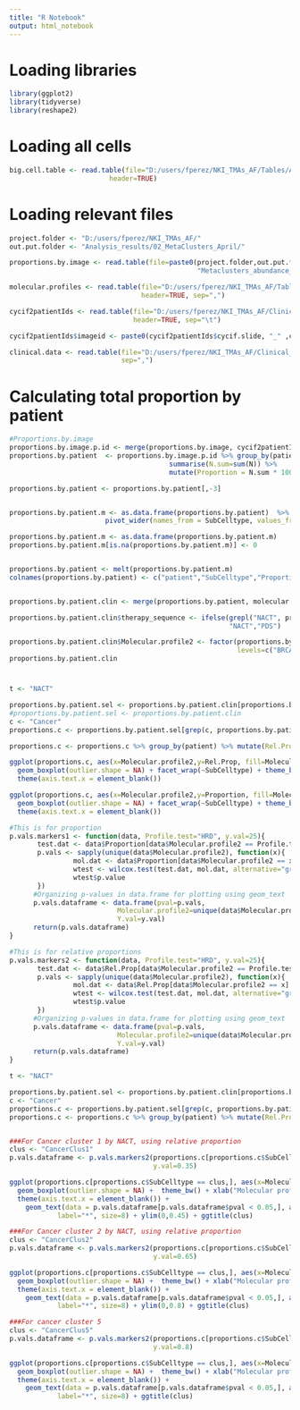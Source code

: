 ---
title: "R Notebook"
output: html_notebook
---

# Loading libraries 
```{r}
library(ggplot2)
library(tidyverse)
library(reshape2)
```

# Loading all cells
```{r}
big.cell.table <- read.table(file="D:/users/fperez/NKI_TMAs_AF/Tables/All_cells_subtype-info.csv", sep=",",
                         header=TRUE)
```


# Loading relevant files
```{r}
project.folder <- "D:/users/fperez/NKI_TMAs_AF/"
out.put.folder <- "Analysis_results/02_MetaClusters_April/"

proportions.by.image <- read.table(file=paste0(project.folder,out.put.folder, 
                                               "Metaclusters_abundance_per_core.csv"), header = TRUE, sep=",")

molecular.profiles <- read.table(file="D:/users/fperez/NKI_TMAs_AF/Tables/Molecular_profiles_patients_2023.csv",
                                 header=TRUE, sep=",")

cycif2patientIds <- read.table(file="D:/users/fperez/NKI_TMAs_AF/Clinical_intersection/All-slides_cycif2samples.txt",
                               header=TRUE, sep="\t")

cycif2patientIds$imageid <- paste0(cycif2patientIds$cycif.slide, "_" ,cycif2patientIds$cycif.core.id)

clinical.data <- read.table(file="D:/users/fperez/NKI_TMAs_AF/Clinical_data/T-CycIF.update.csv", header=TRUE,
                            sep=",")
```


# Calculating total proportion by patient
```{r}
#Proportions.by.image
proportions.by.image.p.id <- merge(proportions.by.image, cycif2patientIds, by="imageid")
proportions.by.patient  <- proportions.by.image.p.id %>% group_by(patient, SubCelltype) %>%
                                        summarise(N.sum=sum(N)) %>% 
                                        mutate(Proportion = N.sum * 100 /sum(N.sum))

proportions.by.patient <- proportions.by.patient[,-3]


proportions.by.patient.m <- as.data.frame(proportions.by.patient)  %>% 
                        pivot_wider(names_from = SubCelltype, values_from = Proportion)

proportions.by.patient.m <- as.data.frame(proportions.by.patient.m)
proportions.by.patient.m[is.na(proportions.by.patient.m)] <- 0


proportions.by.patient <- melt(proportions.by.patient.m)
colnames(proportions.by.patient) <- c("patient","SubCelltype","Proportion")


proportions.by.patient.clin <- merge(proportions.by.patient, molecular.profiles, by="patient")

proportions.by.patient.clin$therapy_sequence <- ifelse(grepl("NACT", proportions.by.patient.clin$therapy_sequence),
                                                       "NACT","PDS")

proportions.by.patient.clin$Molecular.profile2 <- factor(proportions.by.patient.clin$Molecular.profile2,
                                                         levels=c("BRCAmut/met","HRD","HRP","CCNE1amp","Other"))
proportions.by.patient.clin
```

# 
```{r}
t <- "NACT"

proportions.by.patient.sel <- proportions.by.patient.clin[proportions.by.patient.clin$therapy_sequence %in% t,]
#proportions.by.patient.sel <- proportions.by.patient.clin
c <- "Cancer"
proportions.c <- proportions.by.patient.sel[grep(c, proportions.by.patient.sel$SubCelltype),]

proportions.c <- proportions.c %>% group_by(patient) %>% mutate(Rel.Prop = Proportion/sum(Proportion))

ggplot(proportions.c, aes(x=Molecular.profile2,y=Rel.Prop, fill=Molecular.profile2)) +
  geom_boxplot(outlier.shape = NA) + facet_wrap(~SubCelltype) + theme_bw() + xlab("Molecular profile") +
  theme(axis.text.x = element_blank())

ggplot(proportions.c, aes(x=Molecular.profile2,y=Proportion, fill=Molecular.profile2)) +
  geom_boxplot(outlier.shape = NA) + facet_wrap(~SubCelltype) + theme_bw() + xlab("Molecular profile") +
  theme(axis.text.x = element_blank())
```
```{r}
#This is for proportion
p.vals.markers1 <- function(data, Profile.test="HRD", y.val=25){
       test.dat <- data$Proportion[data$Molecular.profile2 == Profile.test]
       p.vals <- sapply(unique(data$Molecular.profile2), function(x){
                mol.dat <- data$Proportion[data$Molecular.profile2 == x]
                wtest <- wilcox.test(test.dat, mol.dat, alternative="greater")
                wtest$p.value
       })
      #Organizing p-values in data.frame for plotting using geom_text
      p.vals.dataframe <- data.frame(pval=p.vals,
                           Molecular.profile2=unique(data$Molecular.profile2),
                           Y.val=y.val)
      return(p.vals.dataframe)
}

#This is for relative proportions
p.vals.markers2 <- function(data, Profile.test="HRD", y.val=25){
       test.dat <- data$Rel.Prop[data$Molecular.profile2 == Profile.test]
       p.vals <- sapply(unique(data$Molecular.profile2), function(x){
                mol.dat <- data$Rel.Prop[data$Molecular.profile2 == x]
                wtest <- wilcox.test(test.dat, mol.dat, alternative="greater")
                wtest$p.value
       })
      #Organizing p-values in data.frame for plotting using geom_text
      p.vals.dataframe <- data.frame(pval=p.vals,
                           Molecular.profile2=unique(data$Molecular.profile2),
                           Y.val=y.val)
      return(p.vals.dataframe)
}
```



```{r}
t <- "NACT"

proportions.by.patient.sel <- proportions.by.patient.clin[proportions.by.patient.clin$therapy_sequence %in% t,]
c <- "Cancer"
proportions.c <- proportions.by.patient.sel[grep(c, proportions.by.patient.sel$SubCelltype),]
proportions.c <- proportions.c %>% group_by(patient) %>% mutate(Rel.Prop = Proportion/sum(Proportion))


###For Cancer cluster 1 by NACT, using relative proportion
clus <- "CancerClus1"
p.vals.dataframe <- p.vals.markers2(proportions.c[proportions.c$SubCelltype == clus,], Profile.test="CCNE1amp",
                                    y.val=0.35)

ggplot(proportions.c[proportions.c$SubCelltype == clus,], aes(x=Molecular.profile2,y=Rel.Prop, fill=Molecular.profile2)) +
  geom_boxplot(outlier.shape = NA) +  theme_bw() + xlab("Molecular profile") +
  theme(axis.text.x = element_blank()) + 
    geom_text(data = p.vals.dataframe[p.vals.dataframe$pval < 0.05,], aes(x=Molecular.profile2, y=Y.val),
            label="*", size=8) + ylim(0,0.45) + ggtitle(clus)

###For Cancer cluster 2 by NACT, using relative proportion
clus <- "CancerClus2"
p.vals.dataframe <- p.vals.markers2(proportions.c[proportions.c$SubCelltype == clus,], Profile.test="CCNE1amp",
                                    y.val=0.65)

ggplot(proportions.c[proportions.c$SubCelltype == clus,], aes(x=Molecular.profile2,y=Rel.Prop, fill=Molecular.profile2)) +
  geom_boxplot(outlier.shape = NA) +  theme_bw() + xlab("Molecular profile") +
  theme(axis.text.x = element_blank()) + 
    geom_text(data = p.vals.dataframe[p.vals.dataframe$pval < 0.05,], aes(x=Molecular.profile2, y=Y.val),
            label="*", size=8) + ylim(0,0.8) + ggtitle(clus)

###For cancer cluster 5
clus <- "CancerClus5"
p.vals.dataframe <- p.vals.markers2(proportions.c[proportions.c$SubCelltype == clus,], Profile.test="HRD",
                                    y.val=0.8)

ggplot(proportions.c[proportions.c$SubCelltype == clus,], aes(x=Molecular.profile2,y=Rel.Prop, fill=Molecular.profile2)) +
  geom_boxplot(outlier.shape = NA) +  theme_bw() + xlab("Molecular profile") +
  theme(axis.text.x = element_blank()) + 
    geom_text(data = p.vals.dataframe[p.vals.dataframe$pval < 0.05,], aes(x=Molecular.profile2, y=Y.val),
            label="*", size=8) + ggtitle(clus)

```

